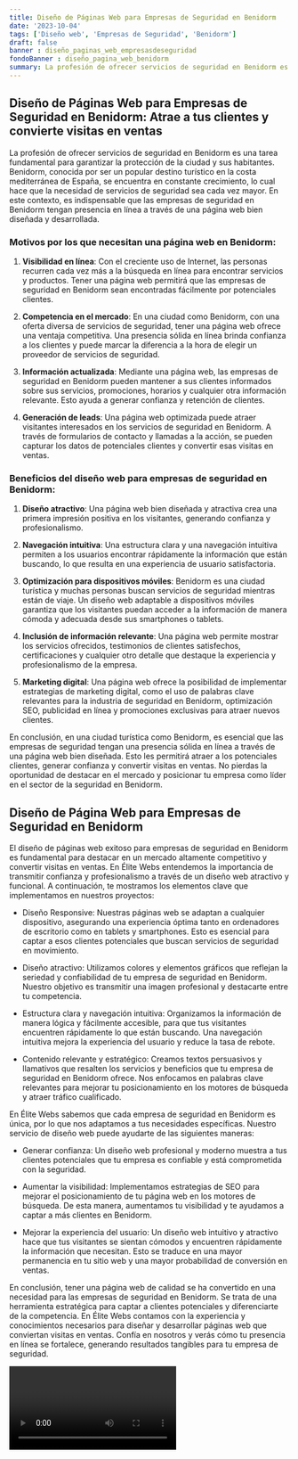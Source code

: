 ```yaml
---
title: Diseño de Páginas Web para Empresas de Seguridad en Benidorm
date: '2023-10-04'
tags: ['Diseño web', 'Empresas de Seguridad', 'Benidorm']
draft: false
banner : diseño_paginas_web_empresasdeseguridad
fondoBanner : diseño_pagina_web_benidorm
summary: La profesión de ofrecer servicios de seguridad en Benidorm es una tarea fundamental para garantizar la protección de la ciudad y sus habitantes. Benidorm, conocida por ser un popular destino turístico en la costa mediterránea de España, se encuentra en constante crecimiento, lo cual hace que la necesidad de servicios de seguridad sea cada vez mayor. En este contexto, es indispensable que las empresas de seguridad en Benidorm tengan presencia en línea a través de una página web bien diseñada y desarrollada.
---
```


## Diseño de Páginas Web para Empresas de Seguridad en Benidorm: Atrae a tus clientes y convierte visitas en ventas

La profesión de ofrecer servicios de seguridad en Benidorm es una tarea fundamental para garantizar la protección de la ciudad y sus habitantes. Benidorm, conocida por ser un popular destino turístico en la costa mediterránea de España, se encuentra en constante crecimiento, lo cual hace que la necesidad de servicios de seguridad sea cada vez mayor. En este contexto, es indispensable que las empresas de seguridad en Benidorm tengan presencia en línea a través de una página web bien diseñada y desarrollada.

### Motivos por los que necesitan una página web en Benidorm:

1. **Visibilidad en línea**: Con el creciente uso de Internet, las personas recurren cada vez más a la búsqueda en línea para encontrar servicios y productos. Tener una página web permitirá que las empresas de seguridad en Benidorm sean encontradas fácilmente por potenciales clientes.

2. **Competencia en el mercado**: En una ciudad como Benidorm, con una oferta diversa de servicios de seguridad, tener una página web ofrece una ventaja competitiva. Una presencia sólida en línea brinda confianza a los clientes y puede marcar la diferencia a la hora de elegir un proveedor de servicios de seguridad.

3. **Información actualizada**: Mediante una página web, las empresas de seguridad en Benidorm pueden mantener a sus clientes informados sobre sus servicios, promociones, horarios y cualquier otra información relevante. Esto ayuda a generar confianza y retención de clientes.

4. **Generación de leads**: Una página web optimizada puede atraer visitantes interesados en los servicios de seguridad en Benidorm. A través de formularios de contacto y llamadas a la acción, se pueden capturar los datos de potenciales clientes y convertir esas visitas en ventas.

### Beneficios del diseño web para empresas de seguridad en Benidorm:

1. **Diseño atractivo**: Una página web bien diseñada y atractiva crea una primera impresión positiva en los visitantes, generando confianza y profesionalismo.

2. **Navegación intuitiva**: Una estructura clara y una navegación intuitiva permiten a los usuarios encontrar rápidamente la información que están buscando, lo que resulta en una experiencia de usuario satisfactoria.

3. **Optimización para dispositivos móviles**: Benidorm es una ciudad turística y muchas personas buscan servicios de seguridad mientras están de viaje. Un diseño web adaptable a dispositivos móviles garantiza que los visitantes puedan acceder a la información de manera cómoda y adecuada desde sus smartphones o tablets.

4. **Inclusión de información relevante**: Una página web permite mostrar los servicios ofrecidos, testimonios de clientes satisfechos, certificaciones y cualquier otro detalle que destaque la experiencia y profesionalismo de la empresa.

5. **Marketing digital**: Una página web ofrece la posibilidad de implementar estrategias de marketing digital, como el uso de palabras clave relevantes para la industria de seguridad en Benidorm, optimización SEO, publicidad en línea y promociones exclusivas para atraer nuevos clientes.

En conclusión, en una ciudad turística como Benidorm, es esencial que las empresas de seguridad tengan una presencia sólida en línea a través de una página web bien diseñada. Esto les permitirá atraer a los potenciales clientes, generar confianza y convertir visitas en ventas. No pierdas la oportunidad de destacar en el mercado y posicionar tu empresa como líder en el sector de la seguridad en Benidorm.

<GifSeo />

<Cta />

## Diseño de Página Web para Empresas de Seguridad en Benidorm

El diseño de páginas web exitoso para empresas de seguridad en Benidorm es fundamental para destacar en un mercado altamente competitivo y convertir visitas en ventas. En Élite Webs entendemos la importancia de transmitir confianza y profesionalismo a través de un diseño web atractivo y funcional. A continuación, te mostramos los elementos clave que implementamos en nuestros proyectos:

- Diseño Responsive: Nuestras páginas web se adaptan a cualquier dispositivo, asegurando una experiencia óptima tanto en ordenadores de escritorio como en tablets y smartphones. Esto es esencial para captar a esos clientes potenciales que buscan servicios de seguridad en movimiento.

- Diseño atractivo: Utilizamos colores y elementos gráficos que reflejan la seriedad y confiabilidad de tu empresa de seguridad en Benidorm. Nuestro objetivo es transmitir una imagen profesional y destacarte entre tu competencia.

- Estructura clara y navegación intuitiva: Organizamos la información de manera lógica y fácilmente accesible, para que tus visitantes encuentren rápidamente lo que están buscando. Una navegación intuitiva mejora la experiencia del usuario y reduce la tasa de rebote.

- Contenido relevante y estratégico: Creamos textos persuasivos y llamativos que resalten los servicios y beneficios que tu empresa de seguridad en Benidorm ofrece. Nos enfocamos en palabras clave relevantes para mejorar tu posicionamiento en los motores de búsqueda y atraer tráfico cualificado.

En Élite Webs sabemos que cada empresa de seguridad en Benidorm es única, por lo que nos adaptamos a tus necesidades específicas. Nuestro servicio de diseño web puede ayudarte de las siguientes maneras:

- Generar confianza: Un diseño web profesional y moderno muestra a tus clientes potenciales que tu empresa es confiable y está comprometida con la seguridad.

- Aumentar la visibilidad: Implementamos estrategias de SEO para mejorar el posicionamiento de tu página web en los motores de búsqueda. De esta manera, aumentamos tu visibilidad y te ayudamos a captar a más clientes en Benidorm.

- Mejorar la experiencia del usuario: Un diseño web intuitivo y atractivo hace que tus visitantes se sientan cómodos y encuentren rápidamente la información que necesitan. Esto se traduce en una mayor permanencia en tu sitio web y una mayor probabilidad de conversión en ventas.

En conclusión, tener una página web de calidad se ha convertido en una necesidad para las empresas de seguridad en Benidorm. Se trata de una herramienta estratégica para captar a clientes potenciales y diferenciarte de la competencia. En Élite Webs contamos con la experiencia y conocimientos necesarios para diseñar y desarrollar páginas web que conviertan visitas en ventas. Confía en nosotros y verás cómo tu presencia en línea se fortalece, generando resultados tangibles para tu empresa de seguridad.

<Video />

<CtaBot job='Empresas de Seguridad' city='Benidorm'/>

<Gmaps query='Benidorm+españa+maps' />